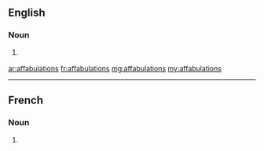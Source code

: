 ==English==

===Noun===
{{head|en|noun plural form}}

# {{label|en|obsolete}} {{plural of|affabulation|lang=en}}

[[ar:affabulations]]
[[fr:affabulations]]
[[mg:affabulations]]
[[my:affabulations]]

----

==French==

===Noun===
{{head|fr|noun plural form|g=f}}

# {{plural of|affabulation|lang=fr}}
{{rfc-auto}}